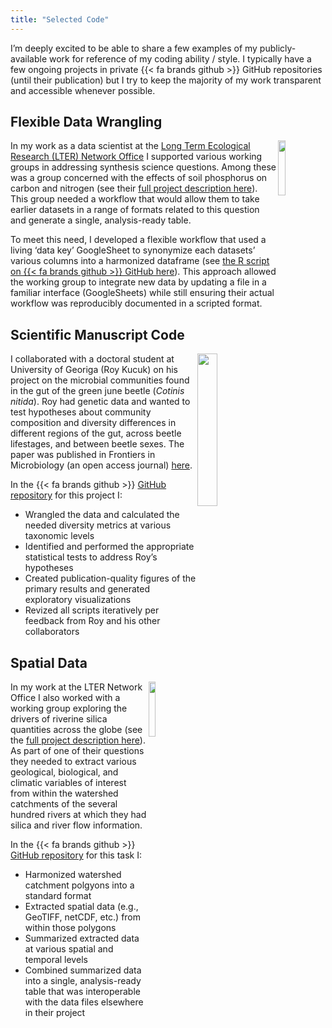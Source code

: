 ```yaml
---
title: "Selected Code"
---
```


I'm deeply excited to be able to share a few examples of my publicly-available work for reference of my coding ability / style. I typically have a few ongoing projects in private {{< fa brands github >}} GitHub repositories (until their publication) but I try to keep the majority of my work transparent and accessible whenever possible.

## Flexible Data Wrangling

<img src="images/lno_square.png" width="15%" align="right"/>

In my work as a data scientist at the [Long Term Ecological Research (LTER) Network Office](https://lternet.edu/) I supported various working groups in addressing synthesis science questions. Among these was a group concerned with the effects of soil phosphorus on carbon and nitrogen (see their [full project description here](https://lternet.edu/working-groups/soil-p-control-of-c-and-n/)). This group needed a workflow that would allow them to take earlier datasets in a range of formats related to this question and generate a single, analysis-ready table.

To meet this need, I developed a flexible workflow that used a living 'data key' GoogleSheet to synonymize each datasets' various columns into a harmonized dataframe (see [the R script on {{< fa brands github >}} GitHub here](https://github.com/lter/lter-sparc-soil-p/blob/main/soil_p_wrangle.R)). This approach allowed the working group to integrate new data by updating a file in a familiar interface (GoogleSheets) while still ensuring their actual workflow was reproducibly documented in a scripted format.

## Scientific Manuscript Code

<img src="images/consulting_logos/univ_georgia_logo.png" width="25%" align="right"/>

I collaborated with a doctoral student at University of Georiga (Roy Kucuk) on his project on the microbial communities found in the gut of the green june beetle (_Cotinis nitida_). Roy had genetic data and wanted to test hypotheses about community composition and diversity differences in different regions of the gut, across beetle lifestages, and between beetle sexes. The paper was published in Frontiers in Microbiology (an open access journal) [here](https://www.frontiersin.org/articles/10.3389/fmicb.2023.1185661/full).

In the {{< fa brands github >}} [GitHub repository](https://github.com/njlyon0/collab_kucuk-cotinis) for this project I:

- Wrangled the data and calculated the needed diversity metrics at various taxonomic levels
- Identified and performed the appropriate statistical tests to address Roy's hypotheses
- Created publication-quality figures of the primary results and generated exploratory visualizations
- Revized all scripts iteratively per feedback from Roy and his other collaborators

## Spatial Data

<img src="images/lno_square.png" width="15%" align="right"/>

In my work at the LTER Network Office I also worked with a working group exploring the drivers of riverine silica quantities across the globe (see the [full project description here](https://lternet.edu/working-groups/from-poles-to-tropics-a-multi-biome-synthesis-investigating-the-controls-on-river-si-exports/)). As part of one of their questions they needed to extract various geological, biological, and climatic variables of interest from within the watershed catchments of the several hundred rivers at which they had silica and river flow information.

In the {{< fa brands github >}} [GitHub repository](https://github.com/lter/lterwg-silica-spatial) for this task I:

- Harmonized watershed catchment polgyons into a standard format
- Extracted spatial data (e.g., GeoTIFF, netCDF, etc.) from within those polygons
- Summarized extracted data at various spatial and temporal levels
- Combined summarized data into a single, analysis-ready table that was interoperable with the data files elsewhere in their project
